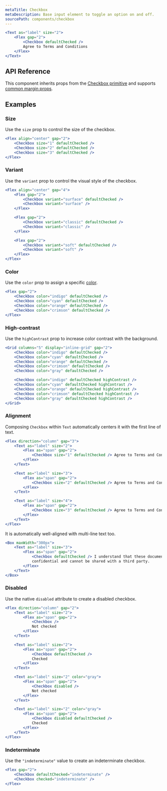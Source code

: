 ```yaml
---
metaTitle: Checkbox
metaDescription: Base input element to toggle an option on and off.
sourcePath: components/checkbox
---
```


```jsx live=true
<Text as="label" size="2">
	<Flex gap="2">
		<Checkbox defaultChecked />
		Agree to Terms and Conditions
	</Flex>
</Text>
```

## API Reference

This component inherits props from the [Checkbox primitive](/products/docs/components/checkbox) and supports [common margin props](/research/docs/overview/layout#margin-props).

<ThemesPropsTable defs="checkboxPropDefs" />

## Examples

### Size

Use the `size` prop to control the size of the checkbox.

```jsx live=true
<Flex align="center" gap="2">
	<Checkbox size="1" defaultChecked />
	<Checkbox size="2" defaultChecked />
	<Checkbox size="3" defaultChecked />
</Flex>
```

### Variant

Use the `variant` prop to control the visual style of the checkbox.

```jsx live=true
<Flex align="center" gap="4">
	<Flex gap="2">
		<Checkbox variant="surface" defaultChecked />
		<Checkbox variant="surface" />
	</Flex>

	<Flex gap="2">
		<Checkbox variant="classic" defaultChecked />
		<Checkbox variant="classic" />
	</Flex>

	<Flex gap="2">
		<Checkbox variant="soft" defaultChecked />
		<Checkbox variant="soft" />
	</Flex>
</Flex>
```

### Color

Use the `color` prop to assign a specific [color](/research/docs/theme/color).

```jsx live=true
<Flex gap="2">
	<Checkbox color="indigo" defaultChecked />
	<Checkbox color="cyan" defaultChecked />
	<Checkbox color="orange" defaultChecked />
	<Checkbox color="crimson" defaultChecked />
</Flex>
```

### High-contrast

Use the `highContrast` prop to increase color contrast with the background.

```jsx live=true
<Grid columns="5" display="inline-grid" gap="2">
	<Checkbox color="indigo" defaultChecked />
	<Checkbox color="cyan" defaultChecked />
	<Checkbox color="orange" defaultChecked />
	<Checkbox color="crimson" defaultChecked />
	<Checkbox color="gray" defaultChecked />

	<Checkbox color="indigo" defaultChecked highContrast />
	<Checkbox color="cyan" defaultChecked highContrast />
	<Checkbox color="orange" defaultChecked highContrast />
	<Checkbox color="crimson" defaultChecked highContrast />
	<Checkbox color="gray" defaultChecked highContrast />
</Grid>
```

### Alignment

Composing `Checkbox` within `Text` automatically centers it with the first line of text.

```jsx live="true"
<Flex direction="column" gap="3">
	<Text as="label" size="2">
		<Flex as="span" gap="2">
			<Checkbox size="1" defaultChecked /> Agree to Terms and Conditions
		</Flex>
	</Text>

	<Text as="label" size="3">
		<Flex as="span" gap="2">
			<Checkbox size="2" defaultChecked /> Agree to Terms and Conditions
		</Flex>
	</Text>

	<Text as="label" size="4">
		<Flex as="span" gap="2">
			<Checkbox size="3" defaultChecked /> Agree to Terms and Conditions
		</Flex>
	</Text>
</Flex>
```

It is automatically well-aligned with multi-line text too.

```jsx live="true"
<Box maxWidth="300px">
	<Text as="label" size="3">
		<Flex as="span" gap="2">
			<Checkbox defaultChecked /> I understand that these documents are
			confidential and cannot be shared with a third party.
		</Flex>
	</Text>
</Box>
```

### Disabled

Use the native `disabled` attribute to create a disabled checkbox.

```jsx live="true"
<Flex direction="column" gap="2">
	<Text as="label" size="2">
		<Flex as="span" gap="2">
			<Checkbox />
			Not checked
		</Flex>
	</Text>

	<Text as="label" size="2">
		<Flex as="span" gap="2">
			<Checkbox defaultChecked />
			Checked
		</Flex>
	</Text>

	<Text as="label" size="2" color="gray">
		<Flex as="span" gap="2">
			<Checkbox disabled />
			Not checked
		</Flex>
	</Text>

	<Text as="label" size="2" color="gray">
		<Flex as="span" gap="2">
			<Checkbox disabled defaultChecked />
			Checked
		</Flex>
	</Text>
</Flex>
```

### Indeterminate

Use the `"indeterminate"` value to create an indeterminate checkbox.

```jsx live="true"
<Flex gap="2">
	<Checkbox defaultChecked="indeterminate" />
	<Checkbox checked="indeterminate" />
</Flex>
```
